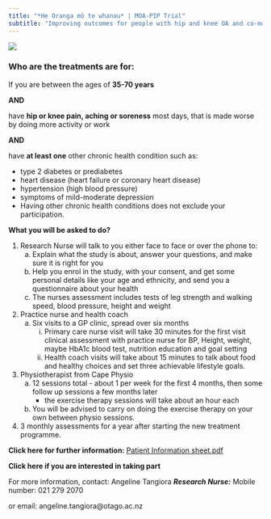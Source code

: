 ```yaml
---
title: "*He Oranga mō te whanau* | MOA-PIP Trial"
subtitle: "Improving outcomes for people with hip and knee OA and co-morbidities"
---
```


![](../_images/moa-pip-logo.jpg)

### Who are the treatments are for: 

If you are between the ages of **35-70 years**

**AND**

have **hip or knee pain, aching or soreness** most days, that is made worse by doing more activity or work

**AND**

have **at least one** other chronic health condition such as:

* type 2 diabetes or prediabetes 
* heart disease (heart failure or coronary heart disease) 
* hypertension (high blood pressure) 
* symptoms of mild-moderate depression 
* Having other chronic health conditions does not exclude your participation.  

**What you will be asked to do?** 

1. Research Nurse will talk to you either face to face or over the phone to:
    a) Explain what the study is about, answer your questions, and make sure it is right for you
    b) Help you enrol in the study, with your consent, and get some personal details like your age and ethnicity, and send you a questionnaire about your health
    c) The nurses assessment includes tests of leg strength and walking speed, blood pressure, height and weight
      
2. Practice nurse and health coach
    a) Six visits to a GP clinic, spread over six months
        i) Primary care nurse visit will take 30 minutes for the first visit clinical assessment with practice nurse for BP, Height, weight, maybe HbA1c blood test, nutrition education and goal setting
        ii) Health coach visits will take about 15 minutes to talk about food and healthy choices and set three achievable lifestyle goals.
  
3. Physiotherapist from Cape Physio 
    a) 12 sessions total - about 1 per week for the first 4 months, then some follow up sessions a few months later
        + the exercise therapy sessions will take about an hour each
    b) You will be advised to carry on doing the exercise therapy on your own between physio sessions.  

4. 3 monthly assessments for a year after starting the new treatment programme.

**Click here for further information:**
[Patient Information sheet.pdf](Participant-Information-Sheet.pdf){target="_blank"}

**Click here if you are interested in taking part** 

For more information, contact: Angeline Tangiora ***Research Nurse:*** Mobile number: 021 279 2070‬

or email: angeline.tangiora@otago.ac.nz
